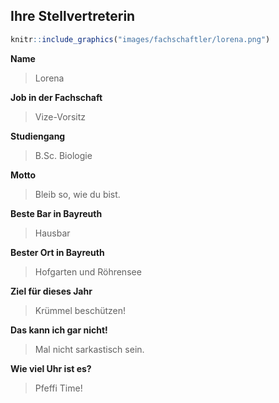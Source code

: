 ## Ihre Stellvertreterin {#fachschaftler-fachschaftlerinnen-zweiter-vorsitz}

```r
knitr::include_graphics("images/fachschaftler/lorena.png")
```

**Name**

> Lorena

**Job in der Fachschaft**

> Vize-Vorsitz

**Studiengang**

> B.Sc. Biologie

**Motto**

> Bleib so, wie du bist.

**Beste Bar in Bayreuth**

> Hausbar

**Bester Ort in Bayreuth**

> Hofgarten und Röhrensee

**Ziel für dieses Jahr**

> Krümmel beschützen!

**Das kann ich gar nicht!**

> Mal nicht sarkastisch sein.

**Wie viel Uhr ist es?**

> Pfeffi Time!